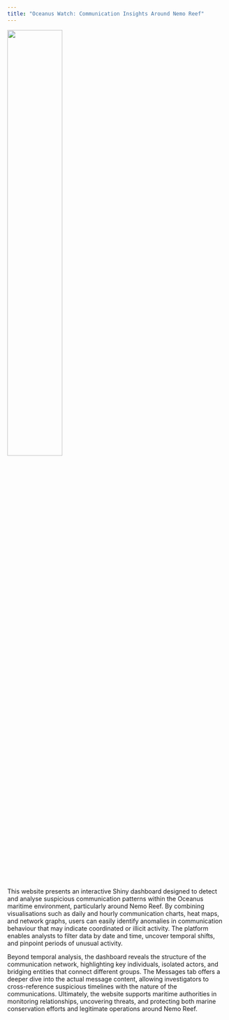 ```yaml
---
title: "Oceanus Watch: Communication Insights Around Nemo Reef"
---
```


![ ](/ShinyApp/www/Logo.png){width=50%}

This website presents an interactive Shiny dashboard designed to detect and analyse suspicious communication patterns within the Oceanus maritime environment, particularly around Nemo Reef. By combining visualisations such as daily and hourly communication charts, heat maps, and network graphs, users can easily identify anomalies in communication behaviour that may indicate coordinated or illicit activity. The platform enables analysts to filter data by date and time, uncover temporal shifts, and pinpoint periods of unusual activity.

Beyond temporal analysis, the dashboard reveals the structure of the communication network, highlighting key individuals, isolated actors, and bridging entities that connect different groups. The Messages tab offers a deeper dive into the actual message content, allowing investigators to cross-reference suspicious timelines with the nature of the communications. Ultimately, the website supports maritime authorities in monitoring relationships, uncovering threats, and protecting both marine conservation efforts and legitimate operations around Nemo Reef.
